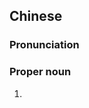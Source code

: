 ==Chinese==
{{zh-forms|s=俀国}}

===Pronunciation===
{{zh-pron
|m=Tuǐguó
|cat=pn
}}

===Proper noun===
{{zh-proper noun}}

# {{lb|zh|archaic}} {{zh-alt-form|倭國}}
